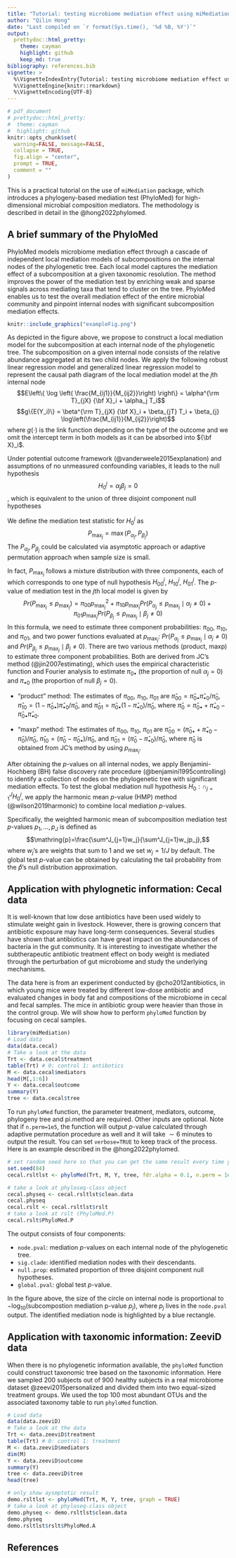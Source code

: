 ```yaml
---
title: "Tutorial: testing microbiome mediation effect using miMediation"
author: "Qilin Hong"
date: "Last compiled on `r format(Sys.time(), '%d %B, %Y')`"
output: 
  prettydoc::html_pretty:
    theme: cayman
    highlight: github
    keep_md: true
bibliography: references.bib 
vignette: >
  %\VignetteIndexEntry{Tutorial: testing microbiome mediation effect using miMediation}
  %\VignetteEngine{knitr::rmarkdown}
  %\VignetteEncoding{UTF-8}
---
```


```r
# pdf_document
# prettydoc::html_pretty:
#  theme: cayman
#  highlight: github
knitr::opts_chunk$set(
  warning=FALSE, message=FALSE,
  collapse = TRUE,
  fig.align = "center",
  prompt = TRUE,
  comment = ""
)
```

This is a practical tutorial on the use of `miMediation` package, which introduces a phylogeny-based mediation test (PhyloMed) for high-dimensional microbial composition mediators. The methodology is described in detail in the @hong2022phylomed.

## A brief summary of the PhyloMed

PhyloMed models microbiome mediation effect through a cascade of independent local mediation models of subcompositions on the internal nodes of the phylogenetic tree. Each local model captures the mediation effect of a subcomposition at a given taxonomic resolution. The method improves the power of the mediation test by enriching weak and sparse signals across mediating taxa that tend to cluster on the tree. PhyloMed enables us to test the overall mediation effect of the entire microbial community and pinpoint internal nodes with significant subcomposition mediation effects.

```r
knitr::include_graphics("exampleFig.png")
```

As depicted in the figure above, we propose to construct a local mediation model for the subcomposition at each internal node of the phylogenetic tree. The subcomposition on a given internal node consists of the relative abundance aggregated at its two child nodes. We apply the following robust linear regression model and generalized linear regression model to represent the causal path diagram of the local mediation model at the $j$th internal node
$$E\left\{ \log \left( \frac{M_{ij1}}{M_{ij2}}\right) \right\} = \alpha^{\rm T}_{jX} {\bf X}_i + \alpha_j T_i$$
$$g\{E(Y_i)\} = \beta^{\rm T}_{jX} {\bf X}_i + \beta_{jT} T_i  + \beta_{j} \log\left(\frac{M_{ij1}}{M_{ij2}}\right)$$
where $g(\cdot)$ is the link function depending on the type of the outcome and we omit the intercept term in both models as it can be absorbed into ${\bf X}_i$.  

Under potential outcome framework (@vanderweele2015explanation) and assumptions of no unmeasured confounding variables, it leads to the null hypothesis $$H_0^j=\alpha_j\beta_j=0$$, which is equivalent to the union of three disjoint component null hypotheses

\begin{align} 
H^{j}_{00}&: \alpha_j = \beta_{j} = 0,\\
H^{j}_{10}&: \alpha_j \neq 0, \beta_{j} = 0,\\
H^{j}_{01}&: \alpha_j = 0, \beta_{j} \neq 0.
\end{align} 

We define the mediation test statistic for $H_0^j$ as $$P_{\max_j}=\max(P_{\alpha_j},P_{\beta_j})$$
The $P_{\alpha_j},P_{\beta_j}$ could be calculated via asymptotic approach or adaptive permutation approach when sample size is small. 

In fact, $P_{\max_j}$ follows a mixture distribution with three components, each of which corresponds to one type of null hypothesis $H^j_{00}$, $H^j_{10}$, $H^j_{01}$. The $p$-value of mediation test in the $j$th local model is given by 
$$Pr(P_{\max_j} \leq p_{\max_j})=\pi_{00} p^2_{\max_j} + \pi_{10} p_{\max_j} Pr(P_{\alpha_j} \leq  p_{\max_j} \mid \alpha_j \neq 0) + \pi_{01} p_{\max_j} Pr(P_{\beta_j} \leq p_{\max_j} \mid \beta_j \neq 0)$$
In this formula, we need to estimate three component probabilities: $\pi_{00}$, $\pi_{10}$, and $\pi_{01}$, and two power functions evaluated at $p_{\max_j}$: $Pr(P_{\alpha_j} \leq p_{\max_j} \mid \alpha_j \neq 0)$ and $Pr(P_{\beta_j} \leq p_{\max_j} \mid \beta_j \neq 0)$. There are two various methods (product, maxp) to estimate three component probabilities. Both are derived from JC's method (@jin2007estimating), which uses the empirical characteristic function and Fourier analysis to estimate $\pi_{0\bullet}$ (the proportion of null $\alpha_j=0$) and $\pi_{\bullet0}$ (the proportion of null $\beta_j=0$).

- "product" method: The estimates of $\pi_{00}$, $\pi_{10}$, $\pi_{01}$ are  $\hat{\pi}_{00}=\hat{\pi}_{0\bullet}\hat{\pi}_{\bullet0}/\hat{\pi}_0$, $\hat{\pi}_{10}=(1-\hat{\pi}_{0\bullet})\hat{\pi}_{\bullet0}/\hat{\pi}_0$, and
$\hat{\pi}_{01}=\hat{\pi}_{0\bullet}(1-\hat{\pi}_{\bullet0})/\hat{\pi}_0$, where $\hat{\pi}_0=\hat{\pi}_{0\bullet} + \hat{\pi}_{\bullet0}-\hat{\pi}_{0\bullet}\hat{\pi}_{\bullet0}$.

- "maxp" method: The estimates of $\pi_{00}$, $\pi_{10}$, $\pi_{01}$ are 
$\hat{\pi}_{00}=(\hat{\pi}_{0\bullet}+\hat{\pi}_{\bullet0}-\hat{\pi}_0)/\hat{\pi}_0$, 
$\hat{\pi}_{10}=(\hat{\pi}_0-\hat{\pi}_{0\bullet})/\hat{\pi}_0$, and
$\hat{\pi}_{01}=(\hat{\pi}_0-\hat{\pi}_{\bullet0})/\hat{\pi}_0$, where 
$\hat{\pi}_0$ is obtained from JC's method by using $p_{\max_j}$.

After obtaining the $p$-values on all internal nodes, we apply Benjamini-Hochberg (BH) false discovery rate procedure (@benjamini1995controlling) to identify a collection of nodes on the phylogenetic tree with significant mediation effects. To test the global mediation null hypothesis $H_0: \cap_{j=1}^J H^j_0$, we apply the harmonic mean $p$-value (HMP) method (@wilson2019harmonic) to combine local mediation $p$-values.

Specifically, the weighted harmonic mean of subcomposition mediation test $p$-values $p_1, \ldots, p_J$ is defined as $$\mathring{p}=\frac{\sum^J_{j=1}w_j}{\sum^J_{j=1}w_jp_j},$$
where $w_j$'s are weights that sum to $1$ and we set $w_j = 1/J$ by default. The global test $p$-value can be obtained by calculating the tail probability from the $\mathring{p}$'s null distribution approximation.

## Application with phylognetic information: Cecal data

It is well-known that low dose antibiotics have been used widely to stimulate weight gain in livestock. However, there is growing concern that antibiotic exposure may have long-term consequences. Several studies have shown that antibiotics can have great impact on the abundances of bacteria in the gut community. It is interesting to investigate whether the subtherapeutic antibiotic treatment effect on body weight is mediated through the perturbation of gut microbiome and study the underlying mechanisms.

The data here is from an experiment conducted by @cho2012antibiotics, in which young mice were treated by different low-dose antibiotic and evaluated changes in body fat and compositions of the microbiome in cecal and fecal samples. The mice in antibiotic group were heavier than those in the control group. We will show how to perform `phyloMed` function by focusing on cecal samples.

```r
library(miMediation)
# Load data
data(data.cecal)
# Take a look at the data
Trt <- data.cecal$treatment
table(Trt) # 0: control 1: antibotics
M <- data.cecal$mediators
head(M[,1:6])
Y <- data.cecal$outcome
summary(Y)
tree <- data.cecal$tree
```

To run `phyloMed` function, the parameter treatment, mediators, outcome, phylogeny tree and pi.method are required. Other inputs are optional. Note that if `n.perm=1e5`, the function will output $p$-value calculated through adaptive permutation procedure as well and it will take $\sim 6$ minutes to output the result. You can set `verbose=TRUE` to keep track of the process. Here is an example described in the @hong2022phylomed. 

```r
# set random seed here so that you can get the same result every time you run the code
set.seed(84)
cecal.rsltlst <- phyloMed(Trt, M, Y, tree, fdr.alpha = 0.1, n.perm = 1e5, graph = TRUE)

# take a look at phyloseq-class object
cecal.physeq <- cecal.rsltlst$clean.data
cecal.physeq
cecal.rslt <- cecal.rsltlst$rslt
# take a look at rslt (PhyloMed.P)
cecal.rslt$PhyloMed.P
```

The output consists of four components:

  - `node.pval`: mediation $p$-values on each internal node of the phylogenetic tree.
  - `sig.clade`: identified mediation nodes with their descendants.
  - `null.prop`: estimated proportion of three disjoint component null hypotheses.
  - `global.pval`: global test $p$-value.

In the figure above, the size of the circle on internal node is proportional to $-\log_{10}(\text{subcompostion mediation p-value }p_j)$, where $p_j$ lives in the `node.pval` output. The identified mediation node is highlighted by a blue rectangle. 

## Application with taxonomic information: ZeeviD data

When there is no phylogenetic information available, the `phyloMed` function could construct taxonomic tree based on the taxonomic information. Here we sampled 200 subjects out of 900 healthy subjects in a real microbiome dataset @zeevi2015personalized and divided them into two equal-sized treatment groups. We used the top 100 most abundant OTUs and the associated taxonomy table to run `phyloMed` function.

```r
# Load data
data(data.zeeviD)
# Take a look at the data
Trt <- data.zeeviD$treatment
table(Trt) # 0: control 1: treatment
M <- data.zeeviD$mediators
dim(M)
Y <- data.zeeviD$outcome
summary(Y)
tree <- data.zeeviD$tree
head(tree)
```

```r
# only show aysmptotic result
demo.rsltlst <- phyloMed(Trt, M, Y, tree, graph = TRUE)
# take a look at phyloseq-class object
demo.physeq <- demo.rsltlst$clean.data
demo.physeq
demo.rsltlst$rslt$PhyloMed.A
```

## References

<div id="refs"></div>

